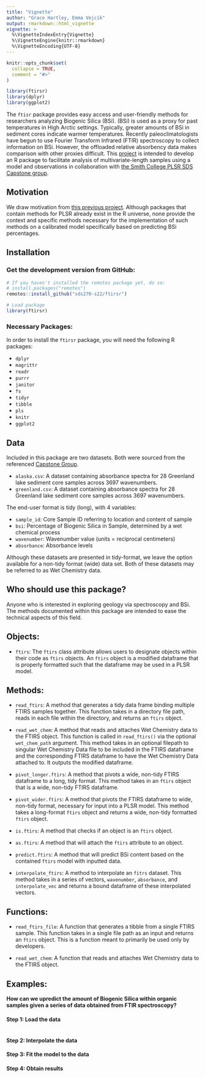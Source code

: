 ```yaml
---
title: "Vignette"
author: "Grace Hartley, Emma Vejcik"
output: rmarkdown::html_vignette
vignette: >
  %\VignetteIndexEntry{Vignette}
  %\VignetteEngine{knitr::rmarkdown}
  %\VignetteEncoding{UTF-8}
---
```


```r
knitr::opts_chunk$set(
  collapse = TRUE,
  comment = "#>"
)
```

```r
library(ftirsr)
library(dplyr)
library(ggplot2)
```

The `ftisr` package provides easy access and user-friendly methods for researchers analyzing Biogenic Silica (BSi). (BSi) is used as a proxy for past temperatures in High Arctic settings. Typically, greater amounts of BSi in sediment cores indicate warmer temperatures. Recently paleoclimatologists have begun to use Fourier Transform Infrared (FTIR) spectroscopy to collect information on BSi. However, the offloaded relative absorbency data makes comparison with other proxies difficult. This [project](https://github.com/sds270-s22/ftirsr) is intended to develop an R package to facilitate analysis of multivariate-length samples using a model and observations in collaboration with [the Smith College PLSR SDS Capstone group](https://github.com/sds-capstone/PLSmodel). 

## Motivation

We draw motivation from [this previous project](https://www.causeweb.org/usproc/eusrc/2021/virtual-posters/7). Although packages that contain methods for PLSR already exist in the R universe, none provide the context and specific methods necessary for the implementation of such methods on a calibrated model specifically based on predicting BSi percentages. 


## Installation

### Get the development version from GitHub:

```r
# If you haven't installed the remotes package yet, do so:
# install.packages("remotes")
remotes::install_github("sds270-s22/ftirsr")
```

```r
# Load package
library(ftirsr)
```

### Necessary Packages:

In order to install the `ftirsr` package, you will need the following R packages:

- `dplyr`
- `magrittr`
- `readr`
- `purrr`
- `janitor`
- `fs`
- `tidyr`
- `tibble`
- `pls`
- `knitr`
- `ggplot2`

## Data

Included in this package are two datasets. Both were sourced from the referenced [Capstone Group](https://github.com/sds-capstone/PLSmodel). 


- `alaska.csv`: A dataset containing absorbance spectra for 28 Greenland lake sediment core samples across 3697 wavenumbers.
- `greenland.csv`: A dataset containing absorbance spectra for 28 Greenland lake sediment core samples across 3697 wavenumbers.


The end-user format is tidy (long), with 4 variables:

- `sample_id`: Core Sample ID referring to location and content of sample
- `bsi`: Percentage of Biogenic Silica in Sample, determined by a wet chemical process
- `wavenumber`: Wavenumber value (units = reciprocal centimeters)
- `absorbance`: Absorbance levels

Although these datasets are presented in tidy-format, we leave the option available for a non-tidy format (wide) data set. Both of these datasets may be referred to as Wet Chemistry data.

## Who should use this package?

Anyone who is interested in exploring geology via spectroscopy and BSi. The methods documented within this package are intended to ease the technical aspects of this field. 


## Objects:

- `ftirs`: The `ftirs` class attribute allows users to designate objects within their code as `ftirs` objects. An `ftirs` object is a modified dataframe that is properly formatted such that the dataframe may be used in a  PLSR model.

## Methods: 

- `read_ftirs`: A method that generates a tidy data frame binding multiple FTIRS samples together. This function takes in a directory file path, reads in each file within the directory, and returns an `ftirs` object.

- `read_wet_chem`: A method that reads and attaches Wet Chemistry data to the FTIRS object. This function is called in `read_ftirs()` via the optional `wet_chem_path` argument. This method takes in an optional filepath to singular Wet Chemistry Data file to be included in the FTIRS dataframe and the corresponding FTIRS dataframe to have the Wet Chemistry Data attached to. It outputs the modified dataframe.

- `pivot_longer.ftirs`: A method that pivots a wide, non-tidy FTIRS dataframe to a long, tidy format. This method takes in an `ftirs` object that is a wide, non-tidy FTIRS dataframe. 

- `pivot_wider.ftirs`: A method that pivots the FTIRS dataframe to wide, non-tidy format, necessary for input into a PLSR model. This method takes a long-format `ftirs` object and returns a wide, non-tidy formatted `ftirs` object.

- `is.ftirs`: A method that checks if an object is an `ftirs` object. 

- `as.ftirs`: A method that will attach the `ftirs` attribute to an object.

- `predict.ftirs`: A method that will predict BSi content based on the contained `ftirs` model with inputted data.

- `interpolate_ftirs`: A method to interpolate an `fitrs` dataset. This method takes in a series of vectors, `wavenumber`, `absorbance`, and `interpolate_vec` and returns a bound dataframe of these interpolated vectors.

## Functions:

- `read_ftirs_file`: A function that generates a tibble from a single FTIRS sample. This function takes in a single file path as an input and returns an `ftirs` object. This is a function meant to primarily be used only by developers.

- `read_wet_chem`: A function that reads and attaches Wet Chemistry data to the FTIRS object.



## Examples:

**How can we upredict the amount of Biogenic Silica within organic samples given a series of data obtained from FTIR spectroscopy?**

#### Step 1: Load the data
```r

```

#### Step 2: Interpolate the data


#### Step 3: Fit the model to the data


#### Step 4: Obtain results






